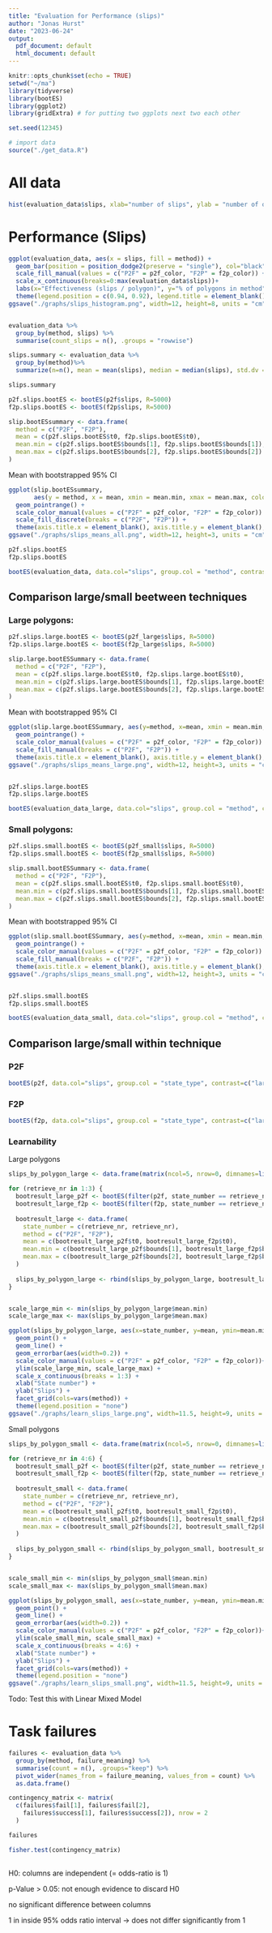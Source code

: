 ```yaml
---
title: "Evaluation for Performance (slips)"
author: "Jonas Hurst"
date: "2023-06-24"
output:
  pdf_document: default
  html_document: default
---
```





```r
knitr::opts_chunk$set(echo = TRUE)
setwd("~/ma")
library(tidyverse)
library(bootES)
library(ggplot2)
library(gridExtra) # for putting two ggplots next two each other

set.seed(12345)

# import data
source("./get_data.R")
```



# All data

```r
hist(evaluation_data$slips, xlab="number of slips", ylab = "number of observations", main="Histogram for slips (all obs.)")

```


\newpage
# Performance (Slips)


```r
ggplot(evaluation_data, aes(x = slips, fill = method)) +
  geom_bar(position = position_dodge2(preserve = "single"), col="black", aes(y=after_stat(prop)*100)) +
  scale_fill_manual(values = c("P2F" = p2f_color, "F2P" = f2p_color)) +
  scale_x_continuous(breaks=0:max(evaluation_data$slips))+
  labs(x="Effectiveness (slips / polygon)", y="% of polygons in method")+
  theme(legend.position = c(0.94, 0.92), legend.title = element_blank())
ggsave("./graphs/slips_histogram.png", width=12, height=8, units = "cm")


evaluation_data %>%
  group_by(method, slips) %>%
  summarise(count_slips = n(), .groups = "rowwise")

slips.summary <- evaluation_data %>%
  group_by(method)%>%
  summarize(n=n(), mean = mean(slips), median = median(slips), std.dv = sd(slips))

slips.summary

p2f.slips.bootES <- bootES(p2f$slips, R=5000)
f2p.slips.bootES <- bootES(f2p$slips, R=5000)

slip.bootESsummary <- data.frame(
  method = c("P2F", "F2P"),
  mean = c(p2f.slips.bootES$t0, f2p.slips.bootES$t0),
  mean.min = c(p2f.slips.bootES$bounds[1], f2p.slips.bootES$bounds[1]),
  mean.max = c(p2f.slips.bootES$bounds[2], f2p.slips.bootES$bounds[2])
)

```

\newpage
Mean with bootstrapped 95% CI

```r
ggplot(slip.bootESsummary,
       aes(y = method, x = mean, xmin = mean.min, xmax = mean.max, color = method)) +
  geom_pointrange() +
  scale_color_manual(values = c("P2F" = p2f_color, "F2P" = f2p_color)) +
  scale_fill_discrete(breaks = c("P2F", "F2P")) +
  theme(axis.title.x = element_blank(), axis.title.y = element_blank(), legend.position = "none")
ggsave("./graphs/slips_means_all.png", width=12, height=3, units = "cm")

p2f.slips.bootES
f2p.slips.bootES

bootES(evaluation_data, data.col="slips", group.col = "method", contrast=c("P2F", "F2P"), R=5000)

```


\newpage
## Comparison large/small beetween techniques
### Large polygons:

```r
p2f.slips.large.bootES <- bootES(p2f_large$slips, R=5000)
f2p.slips.large.bootES <- bootES(f2p_large$slips, R=5000)

slip.large.bootESSummary <- data.frame(
  method = c("P2F", "F2P"),
  mean = c(p2f.slips.large.bootES$t0, f2p.slips.large.bootES$t0),
  mean.min = c(p2f.slips.large.bootES$bounds[1], f2p.slips.large.bootES$bounds[1]),
  mean.max = c(p2f.slips.large.bootES$bounds[2], f2p.slips.large.bootES$bounds[2])
)
```


Mean with bootstrapped 95% CI

```r

ggplot(slip.large.bootESSummary, aes(y=method, x=mean, xmin = mean.min, xmax = mean.max, color=method))+
  geom_pointrange() +
  scale_color_manual(values = c("P2F" = p2f_color, "F2P" = f2p_color)) +
  scale_fill_manual(breaks = c("P2F", "F2P")) +
  theme(axis.title.x = element_blank(), axis.title.y = element_blank(), legend.position = "none")
ggsave("./graphs/slips_means_large.png", width=12, height=3, units = "cm")


p2f.slips.large.bootES
f2p.slips.large.bootES

bootES(evaluation_data_large, data.col="slips", group.col = "method", contrast=c("P2F", "F2P"), R=5000)
```



\newpage
### Small polygons:

```r
p2f.slips.small.bootES <- bootES(p2f_small$slips, R=5000)
f2p.slips.small.bootES <- bootES(f2p_small$slips, R=5000)

slip.small.bootESSummary <- data.frame(
  method = c("P2F", "F2P"),
  mean = c(p2f.slips.small.bootES$t0, f2p.slips.small.bootES$t0),
  mean.min = c(p2f.slips.small.bootES$bounds[1], f2p.slips.small.bootES$bounds[1]),
  mean.max = c(p2f.slips.small.bootES$bounds[2], f2p.slips.small.bootES$bounds[2])
)
```


Mean with bootstrapped 95% CI

```r

ggplot(slip.small.bootESSummary, aes(y=method, x=mean, xmin = mean.min, xmax = mean.max, color=method))+
  geom_pointrange() +
  scale_color_manual(values = c("P2F" = p2f_color, "F2P" = f2p_color)) +
  scale_fill_manual(breaks = c("P2F", "F2P")) +
  theme(axis.title.x = element_blank(), axis.title.y = element_blank(), legend.position = "none")
ggsave("./graphs/slips_means_small.png", width=12, height=3, units = "cm")


p2f.slips.small.bootES
f2p.slips.small.bootES

bootES(evaluation_data_small, data.col="slips", group.col = "method", contrast=c("P2F", "F2P"), R=5000)
```

\newpage
## Comparison large/small within technique
### P2F

```r
bootES(p2f, data.col="slips", group.col = "state_type", contrast=c("large", "small"), R=5000)
```


### F2P

```r
bootES(f2p, data.col="slips", group.col = "state_type", contrast=c("large", "small"), R=5000)
```


\newpage
### Learnability

Large polygons

```r

slips_by_polygon_large <- data.frame(matrix(ncol=5, nrow=0, dimnames=list(NULL, c("state_number", "method", "mean", "mean.min", "mean.max"))))

for (retrieve_nr in 1:3) {
  bootresult_large_p2f <- bootES(filter(p2f, state_number == retrieve_nr)$slips, R=5000)
  bootresult_large_f2p <- bootES(filter(f2p, state_number == retrieve_nr)$slips, R=5000)
  
  bootresult_large <- data.frame(
    state_number = c(retrieve_nr, retrieve_nr),
    method = c("P2F", "F2P"),
    mean = c(bootresult_large_p2f$t0, bootresult_large_f2p$t0),
    mean.min = c(bootresult_large_p2f$bounds[1], bootresult_large_f2p$bounds[1]),
    mean.max = c(bootresult_large_p2f$bounds[2], bootresult_large_f2p$bounds[2])
  )
  
  slips_by_polygon_large <- rbind(slips_by_polygon_large, bootresult_large)
}


scale_large_min <- min(slips_by_polygon_large$mean.min)
scale_large_max <- max(slips_by_polygon_large$mean.max)

ggplot(slips_by_polygon_large, aes(x=state_number, y=mean, ymin=mean.min, ymax=mean.max, color=method)) +
  geom_point() +
  geom_line() +
  geom_errorbar(aes(width=0.2)) +
  scale_color_manual(values = c("P2F" = p2f_color, "F2P" = f2p_color))+
  ylim(scale_large_min, scale_large_max) +
  scale_x_continuous(breaks = 1:3) +
  xlab("State number") +
  ylab("Slips") +
  facet_grid(cols=vars(method)) +
  theme(legend.position = "none")
ggsave("./graphs/learn_slips_large.png", width=11.5, height=9, units = "cm")

```

Small polygons

```r

slips_by_polygon_small <- data.frame(matrix(ncol=5, nrow=0, dimnames=list(NULL, c("state_number", "method", "mean", "mean.min", "mean.max"))))

for (retrieve_nr in 4:6) {
  bootresult_small_p2f <- bootES(filter(p2f, state_number == retrieve_nr)$slips, R=5000)
  bootresult_small_f2p <- bootES(filter(f2p, state_number == retrieve_nr)$slips, R=5000)
  
  bootresult_small <- data.frame(
    state_number = c(retrieve_nr, retrieve_nr),
    method = c("P2F", "F2P"),
    mean = c(bootresult_small_p2f$t0, bootresult_small_f2p$t0),
    mean.min = c(bootresult_small_p2f$bounds[1], bootresult_small_f2p$bounds[1]),
    mean.max = c(bootresult_small_p2f$bounds[2], bootresult_small_f2p$bounds[2])
  )
  
  slips_by_polygon_small <- rbind(slips_by_polygon_small, bootresult_small)
}


scale_small_min <- min(slips_by_polygon_small$mean.min)
scale_small_max <- max(slips_by_polygon_small$mean.max)

ggplot(slips_by_polygon_small, aes(x=state_number, y=mean, ymin=mean.min, ymax=mean.max, color=method)) +
  geom_point() +
  geom_line() +
  geom_errorbar(aes(width=0.2)) +
  scale_color_manual(values = c("P2F" = p2f_color, "F2P" = f2p_color))+
  ylim(scale_small_min, scale_small_max) +
  scale_x_continuous(breaks = 4:6) +
  xlab("State number") +
  ylab("Slips") +
  facet_grid(cols=vars(method)) +
  theme(legend.position = "none")
ggsave("./graphs/learn_slips_small.png", width=11.5, height=9, units = "cm")
```
Todo: Test this with Linear Mixed Model

\newpage
# Task failures

```r
failures <- evaluation_data %>%
  group_by(method, failure_meaning) %>%
  summarise(count = n(), .groups="keep") %>%
  pivot_wider(names_from = failure_meaning, values_from = count) %>%
  as.data.frame()

contingency_matrix <- matrix(
  c(failures$fail[1], failures$fail[2],
    failures$success[1], failures$success[2]), nrow = 2
  )

failures

fisher.test(contingency_matrix)
     
```

H0: columns are independent (= odds-ratio is 1)

p-Value > 0.05: not enough evidence to discard H0

no significant difference between columns

1 in inside 95% odds ratio interval -> does not differ significantly from 1